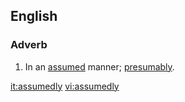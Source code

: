 ==English==
===Adverb===
{{en-adv}}
# In an [[assumed]] manner; [[presumably]].

[[it:assumedly]]
[[vi:assumedly]]